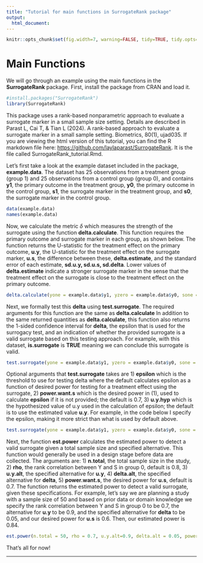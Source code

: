 ```yaml
---
title: "Tutorial for main functions in SurrogateRank package"
output:
  html_document:
---
```


```r
knitr::opts_chunk$set(fig.width=7, warning=FALSE, tidy=TRUE, tidy.opts=list(width.cutoff=60))
```

# Main Functions

We will go through an example using the main functions in the **SurrogateRank** package. First, install the package from CRAN and load it. 

```r
#install.packages("SurrogateRank")
library(SurrogateRank)
```

This package uses a rank-based nonparametric approach to evaluate a surrogate marker in a small sample size setting. Details are described in Parast L, Cai T, & Tian L (2024). A rank-based approach to evaluate a surrogate marker in a small sample setting. Biometrics, 80(1), ujad035. If you are viewing the html version of this tutorial, you can find the R markdown file here: <https://github.com/laylaparast/SurrogateRank>. It is the file called SurrogateRank_tutorial.Rmd. 

Let's first take a look at the example dataset included in the package, **example.data**. The dataset has 25 observations from a treatment group (group 1) and 25 observations from a control group (group 0), and contains
**y1**, the primary outcome in the treatment group, **y0**, the primary outcome in the control group, **s1**, the surrogate marker in the treatment group, and **s0**, the surrogate marker in the control group. 

```r
data(example.data)
names(example.data)
```
Now, we calculate the metric $\delta$ which measures the strength of the surrogate using the function **delta.calculate**. This function requires the primary outcome and surrogate marker in each group, as shown below. The function returns the U-statistic for the treatment effect on the primary outcome, **u.y**, the U-statistic for the treatment effect on the surrogate marker, **u.s**, the difference between these, **delta.estimate**, and the standard error of each estimate, **sd.u.y, sd.u.s, sd.delta**. Lower values of **delta.estimate** indicate a stronger surrogate marker in the sense that the treatment effect on the surrogate is close to the treatment effect on the primary outcome.
 

```r
delta.calculate(yone = example.data$y1, yzero = example.data$y0, sone = example.data$s1, szero = example.data$s0)
```

Next, we formally test this **delta** using **test.surrogate**. The required arguments for this function are the same as **delta.calculate** In addition to the same returned quantities as  **delta.calculate**, this function also returns the 1-sided confidence interval for **delta**, the epsilon that is used for the surrogacy test, and an indication of whether the provided surrogate is a valid surrogate based on this testing approach. For example, with this dataset, **is.surrogate** is **TRUE** meaning we can conclude this surrogate is valid. 

```r
test.surrogate(yone = example.data$y1, yzero = example.data$y0, sone = example.data$s1, szero = example.data$s0)

```

Optional arguments that **test.surrogate** takes are 1) **epsilon** which is the threshold to use for testing delta where the default calculates epsilon as a function of desired power for testing for a treatment effect using the surrogate, 2) **power.want.s** which is the desired power in (1), used to calculate **epsilon** if it is not provided; the default is 0.7, 3) **u.y.hyp** which is the hypothesized value of u.y used in the calculation of epsilon; the default is to use the estimated value **u.y**. For example, in the code below I specify the epsilon, making it more strict than what is used by default above.

```r
test.surrogate(yone = example.data$y1, yzero = example.data$y0, sone = example.data$s1, szero = example.data$s0, epsilon = 0.1)

```

Next, the function **est.power** calculates the estimated power to detect a valid surrogate given a total sample size and specified alternative. This function would generally be used in a design stage before data are collected. The arguments are: 1) **n.total**, the total sample size in the study, 2) **rho**, the rank correlation between Y and S in group 0, default is 0.8, 3) **u.y.alt**, the specified alternative for **u.y**, 4) **delta.alt**, the specified alternative for **delta**, 5) **power.want.s**, the desired power for **u.s**, default is 0.7. The function returns the estimated power to detect a valid surrogate, given these specifications. For example, let's say we are planning a study with a sample size of 50 and based on prior data or domain knowledge we specify the rank correlation between Y and S in group 0 to be 0.7, the alternative for **u.y** to be 0.9, and the specified alternative for **delta** to be 0.05, and our desired power for **u.s** is 0.6. Then, our estimated power is 0.84. 

```r
est.power(n.total = 50, rho = 0.7, u.y.alt=0.9, delta.alt = 0.05, power.want.s=0.6)

```

That's all for now!

---------